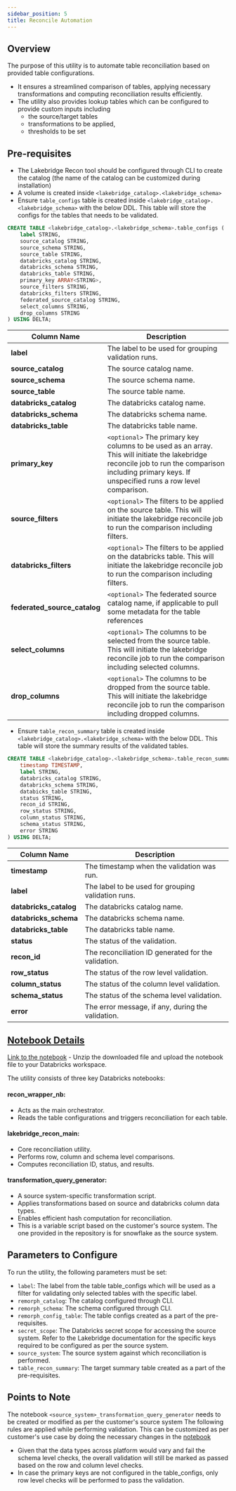 ```yaml
---
sidebar_position: 5
title: Reconcile Automation
---
```



## Overview

The purpose of this utility is to automate table reconciliation based on provided table configurations.
- It ensures a streamlined comparison of tables, applying necessary transformations and computing reconciliation results efficiently.
- The utility also provides lookup tables which can be configured to provide custom inputs including
    - the source/target tables
    - transformations to be applied,
    - thresholds to be set

## Pre-requisites

- The Lakebridge Recon tool should be configured through CLI to create the catalog (the name of the catalog can be customized during installation)
- A volume is created inside `<lakebridge_catalog>.<lakebridge_schema>`
- Ensure `table_configs` table is created inside `<lakebridge_catalog>.<lakebridge_schema>` with the below DDL. This table will store the configs for the tables that needs to be validated.
```sql
CREATE TABLE <lakebridge_catalog>.<lakebridge_schema>.table_configs (
    label STRING,
    source_catalog STRING,
    source_schema STRING,
    source_table STRING,
    databricks_catalog STRING,
    databricks_schema STRING,
    databricks_table STRING,
    primary_key ARRAY<STRING>,
    source_filters STRING,
    databricks_filters STRING,
    federated_source_catalog STRING,
    select_columns STRING,
    drop_columns STRING
) USING DELTA;
```

| Column Name           | Description                                                                        |
|-----------------------|------------------------------------------------------------------------------------|
| **label**             | The label to be used for grouping validation runs.|
| **source_catalog**    | The source catalog name.|
| **source_schema**     | The source schema name. |
| **source_table**      | The source table name.  |
| **databricks_catalog**| The databricks catalog name.|
| **databricks_schema** | The databricks schema name. |
| **databricks_table**  | The databricks table name. |
| **primary_key**                | `<optional>` The primary key columns to be used as an array. This will initiate the lakebridge reconcile job to run the comparison including primary keys. If unspecified runs a row level comparison.|
| **source_filters**    | `<optional>` The filters to be applied on the source table. This will initiate the lakebridge reconcile job to run the comparison including filters. |
| **databricks_filters**| `<optional>` The filters to be applied on the databricks table. This will initiate the lakebridge reconcile job to run the comparison including filters. |
| **federated_source_catalog** | `<optional>` The federated source catalog name, if applicable to pull some metadata for the table references |
| **select_columns**    | `<optional>` The columns to be selected from the source table. This will initiate the lakebridge reconcile job to run the comparison including selected columns. |
| **drop_columns**      | `<optional>` The columns to be dropped from the source table. This will initiate the lakebridge reconcile job to run the comparison including dropped columns. |

- Ensure `table_recon_summary` table is created inside `<lakebridge_catalog>.<lakebridge_schema>` with the below DDL. This table will store the summary results of the validated tables.
```sql
CREATE TABLE <lakebridge_catalog>.<lakebridge_schema>.table_recon_summary (
    timestamp TIMESTAMP,
    label STRING,
    databricks_catalog STRING,
    databricks_schema STRING,
    databicks_table STRING,
    status STRING,
    recon_id STRING,
    row_status STRING,
    column_status STRING,
    schema_status STRING,
    error STRING
) USING DELTA;
```
| Column Name           | Description                                                                        |
|-----------------------|------------------------------------------------------------------------------------|
| **timestamp**         | The timestamp when the validation was run.                                        |
| **label**             | The label to be used for grouping validation runs.|
| **databricks_catalog**| The databricks catalog name.|
| **databricks_schema** | The databricks schema name. |
| **databricks_table**  | The databricks table name. |
| **status**            | The status of the validation.                                                      |
| **recon_id**          | The reconciliation ID generated for the validation.                                |
| **row_status**        | The status of the row level validation.                                            |
| **column_status**     | The status of the column level validation.                                         |
| **schema_status**     | The status of the schema level validation.                                         |
| **error**             | The error message, if any, during the validation.                                  |

## [Notebook Details](#notebook-details)


<LakebridgeTabs />

[Link to the notebook](/lakebridge_reconciliation.dbc) - Unzip the downloaded file and upload the notebook file to your Databricks workspace.

The utility consists of three key Databricks notebooks:

#### recon_wrapper_nb:
- Acts as the main orchestrator.
- Reads the table configurations and triggers reconciliation for each table.
#### lakebridge_recon_main:
- Core reconciliation utility.
- Performs row, column and schema level comparisons.
- Computes reconciliation ID, status, and results.
#### transformation_query_generator:
- A source system-specific transformation script.
- Applies transformations based on source and databricks column data types.
- Enables efficient hash computation for reconciliation.
- This is a variable script based on the customer's source system. The one provided in the repository is for snowflake as the source system.

## Parameters to Configure
To run the utility, the following parameters must be set:

- `label`: The label from the table table_configs which will be used as a filter for validating only selected tables with the specific label.
- `remorph_catalog`: The catalog configured through CLI.
- `remorph_schema`: The schema configured through CLI.
- `remorph_config_table`: The table configs created as a part of the pre-requisites.
- `secret_scope`: The Databricks secret scope for accessing the source system. Refer to the Lakebridge documentation for the specific keys required to be configured as per the source system.
- `source_system`: The source system against which reconciliation is performed.
- `table_recon_summary`: The target summary table created as a part of the pre-requisites.

## Points to Note

The notebook `<source_system>_transformation_query_generator` needs to be created or modified as per the customer's source system
The following rules are applied while performing validation. This can be customized as per customer's use case by doing the necessary changes in the [notebook](#notebook-details)
- Given that the data types across platform would vary and fail the schema level checks, the overall validation will still be marked as passed based on the row and column level checks.
- In case the primary keys are not configured in the table_configs, only row level checks will be performed to pass the validation.

